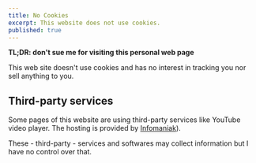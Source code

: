 ```yaml
---
title: No Cookies
excerpt: This website does not use cookies.
published: true
---
```


**TL;DR: don't sue me for visiting this personal web page**

This web site doesn't use cookies and has no interest in tracking you nor sell anything to you.

## Third-party services

Some pages of this website are using third-party services like YouTube video player.
The hosting is provided by [Infomaniak](https://www.infomaniak.com/en/legal/confidentiality-policy)).

These - third-party - services and softwares may collect information but I have no control over that.
